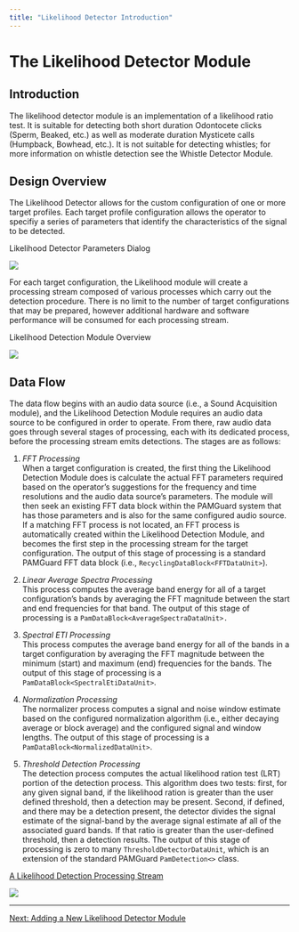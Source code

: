 ```yaml
---
title: "Likelihood Detector Introduction"
---
```

The Likelihood Detector Module
==============================

Introduction
------------

The likelihood detector module is an implementation of a likelihood ratio test. It is suitable for detecting both short duration Odontocete clicks (Sperm, Beaked, etc.) as well as moderate duration Mysticete calls (Humpback, Bowhead, etc.). It is not suitable for detecting whistles; for more information on whistle detection see the Whistle Detector Module.

  
  

Design Overview
---------------

The Likelihood Detector allows for the custom configuration of one or more target profiles. Each target profile configuration allows the operator to specifiy a series of parameters that identify the characteristics of the signal to be detected.

  
  

Likelihood Detector Parameters Dialog

![](images/likelihood-dialog.png)

  

For each target configuration, the Likelihood module will create a processing stream composed of various processes which carry out the detection procedure. There is no limit to the number of target configurations that may be prepared, however additional hardware and software performance will be consumed for each processing stream.

  
  

Likelihood Detection Module Overview

![](images/likelihood-design-overview.gif)

  
  

Data Flow
---------

The data flow begins with an audio data source (i.e., a Sound Acquisition module), and the Likelihood Detection Module requires an audio data source to be configured in order to operate. From there, raw audio data goes through several stages of processing, each with its dedicated process, before the processing stream emits detections. The stages are as follows:

  

1.  _FFT Processing_  
    When a target configuration is created, the first thing the Likelihood Detection Module does is calculate the actual FFT parameters required based on the operator's suggestions for the frequency and time resolutions and the audio data source's parameters. The module will then seek an existing FFT data block within the PAMGuard system that has those parameters and is also for the same configured audio source. If a matching FFT process is not located, an FFT process is automatically created within the Likelihood Detection Module, and becomes the first step in the processing stream for the target configuration. The output of this stage of processing is a standard PAMGuard FFT data block (i.e., `RecyclingDataBlock<FFTDataUnit>`).
    
  
3.  _Linear Average Spectra Processing_  
    This process computes the average band energy for all of a target configuration's bands by averaging the FFT magnitude between the start and end frequencies for that band. The output of this stage of processing is a `PamDataBlock<AverageSpectraDataUnit>.`
    
  
5.  _Spectral ETI Processing_  
    This process computes the average band energy for all of the bands in a target configuration by averaging the FFT magnitude between the minimum (start) and maximum (end) frequencies for the bands. The output of this stage of processing is a `PamDataBlock<SpectralEtiDataUnit>`.
    
  
7.  _Normalization Processing_  
    The normalizer process computes a signal and noise window estimate based on the configured normalization algorithm (i.e., either decaying average or block average) and the configured signal and window lengths. The output of this stage of processing is a `PamDataBlock<NormalizedDataUnit>`.
    
  
9.  _Threshold Detection Processing_  
    The detection process computes the actual likelihood ration test (LRT) portion of the detection process. This algorithm does two tests: first, for any given signal band, if the likelihood ration is greater than the user defined threshold, then a detection may be present. Second, if defined, and there may be a detection present, the detector divides the signal estimate of the signal-band by the average signal estimate af all of the associated guard bands. If that ratio is greater than the user-defined threshold, then a detection results. The output of this stage of processing is zero to many `ThresholdDetectorDataUnit`, which is an extension of the standard PAMGuard `PamDetection<>` class.
    

  

[A Likelihood Detection Processing Stream](../../../detectors/likelihoodDetectionModuleHelp/docs/LikelihoodDetector_IntroductionFlow.html)

 [![](images/likelihood-detection-processing-stream.gif)](LikelihoodDetector_IntroductionFlow.html) 

* * *

[Next: Adding a New Likelihood Detector Module](LikelihoodDetector_NewModule.html)
